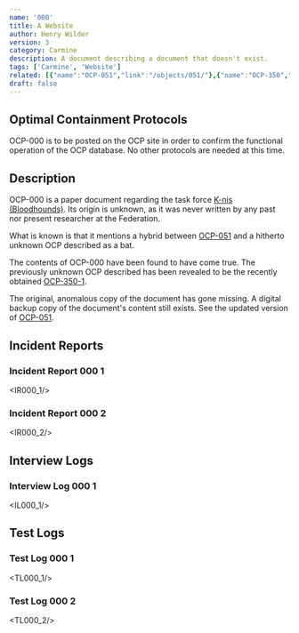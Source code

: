 ```yaml
---
name: '000'
title: A Website
author: Henry Wilder
version: 3
category: Carmine
description: A document describing a document that doesn't exist.
tags: ['Carmine', 'Website']
related: [{"name":"OCP-051","link":"/objects/051/"},{"name":"OCP-350","link":"/objects/350/"}]
draft: false
---
```


## Optimal Containment Protocols

OCP-000 is to be posted on the OCP site in order to confirm the functional operation of the OCP database. No other protocols are needed at this time.

## Description

OCP-000 is a <Blurred>paper document regarding the task force [K-nis (Bloodhounds)](mtf/k-nis).</Blurred> Its origin is unknown, as it was never written by any past nor present researcher at the Federation.

What is known is that it mentions <Blurred>a hybrid between [OCP-051](ocp/051) and a hitherto unknown OCP described as a bat.</Blurred>

The contents of OCP-000 have been found to have come true. The previously unknown OCP described has been revealed to be the recently obtained [OCP-350-1](ocp/350-1).

The original, anomalous copy of the document has gone missing. A digital backup copy of the document's content still exists. See the updated version of [OCP-051](ocp/051).

## Incident Reports
### Incident Report 000 1
<IR000_1/>
### Incident Report 000 2
<IR000_2/>

## Interview Logs
### Interview Log 000 1
<IL000_1/>

## Test Logs
### Test Log 000 1
<TL000_1/>
### Test Log 000 2
<TL000_2/>
